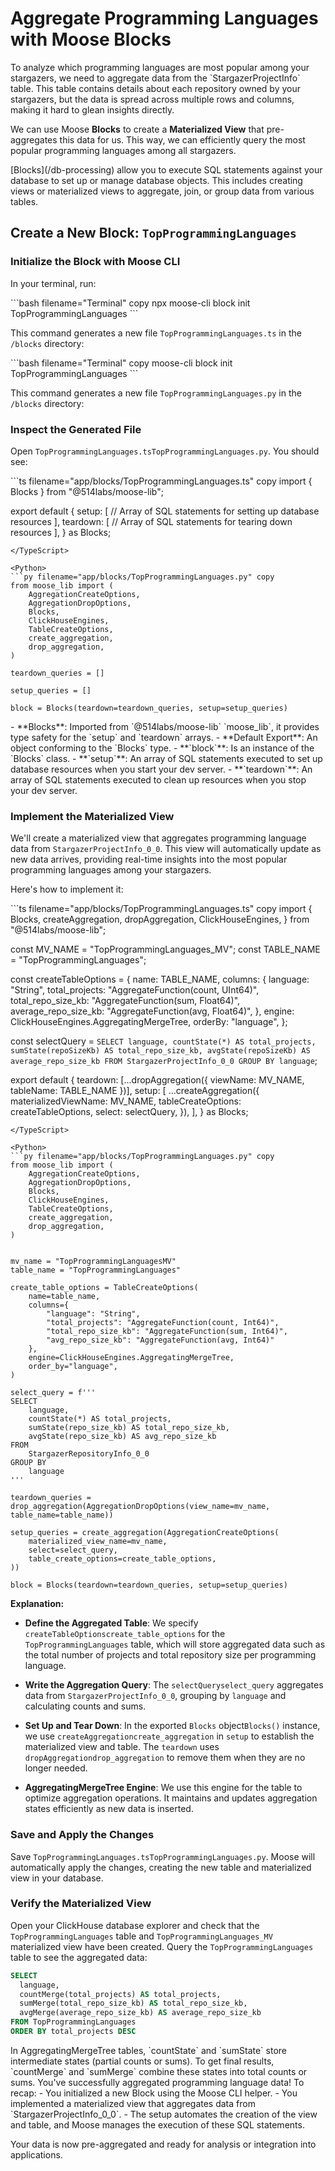 
# Aggregate Programming Languages with Moose Blocks

<LanguageSwitcher />
To analyze which programming languages are most popular among your stargazers, we need to aggregate data from the `StargazerProjectInfo` table. This table contains details about each repository owned by your stargazers, but the data is spread across multiple rows and columns, making it hard to glean insights directly.

We can use Moose **Blocks** to create a **Materialized View** that pre-aggregates this data for us. This way, we can efficiently query the most popular programming languages among all stargazers.

<Callout type="info" title="What are Blocks?">
  [Blocks](/db-processing) allow you to execute SQL statements against your database to set up or manage database objects. This includes creating views or materialized views to aggregate, join, or group data from various tables.
</Callout>

## Create a New Block: `TopProgrammingLanguages`

<Steps>

### Initialize the Block with Moose CLI

In your terminal, run:

<TypeScript>
```bash filename="Terminal" copy
npx moose-cli block init TopProgrammingLanguages
```

This command generates a new file `TopProgrammingLanguages.ts` in the `/blocks` directory:

<FileTree>
  <FileTree.Folder name="app" open>
    <FileTree.Folder name="blocks" open>
      <FileTree.File name="TopProgrammingLanguages.ts" />
    </FileTree.Folder>
  </FileTree.Folder>
</FileTree>
</TypeScript>

<Python>
```bash filename="Terminal" copy
moose-cli block init TopProgrammingLanguages
```

This command generates a new file `TopProgrammingLanguages.py` in the `/blocks` directory:

<FileTree>
  <FileTree.Folder name="app" open>
    <FileTree.Folder name="blocks" open>
      <FileTree.File name="TopProgrammingLanguages.py" />
    </FileTree.Folder>
  </FileTree.Folder>
</FileTree>
</Python>

### Inspect the Generated File

Open <TypeScript NodeType="span">`TopProgrammingLanguages.ts`</TypeScript><Python NodeType="span">`TopProgrammingLanguages.py`</Python>. You should see:

<TypeScript>
```ts filename="app/blocks/TopProgrammingLanguages.ts" copy
import { Blocks } from "@514labs/moose-lib";

export default {
  setup: [
    // Array of SQL statements for setting up database resources
  ],
  teardown: [
    // Array of SQL statements for tearing down resources
  ],
} as Blocks;
```
</TypeScript>

<Python>
```py filename="app/blocks/TopProgrammingLanguages.py" copy
from moose_lib import (
    AggregationCreateOptions,
    AggregationDropOptions,
    Blocks,
    ClickHouseEngines,
    TableCreateOptions,
    create_aggregation,
    drop_aggregation,
)

teardown_queries = []

setup_queries = []

block = Blocks(teardown=teardown_queries, setup=setup_queries)
```
</Python>

<Callout type="info" title="Understanding Blocks">
- **Blocks**: Imported from <TypeScript NodeType="span"> `@514labs/moose-lib`</TypeScript><Python NodeType="span"> `moose_lib`</Python>, it provides type safety for the `setup` and `teardown` arrays.
<TypeScript>
- **Default Export**: An object conforming to the `Blocks` type.
</TypeScript>
<Python>
- **`block`**: Is an instance of the `Blocks` class.
</Python>
- **`setup`**: An array of SQL statements executed to set up database resources when you start your dev server.
- **`teardown`**: An array of SQL statements executed to clean up resources when you stop your dev server.
</Callout>

### Implement the Materialized View

We'll create a materialized view that aggregates programming language data from `StargazerProjectInfo_0_0`. This view will automatically update as new data arrives, providing real-time insights into the most popular programming languages among your stargazers.

Here's how to implement it:

<TypeScript>
```ts filename="app/blocks/TopProgrammingLanguages.ts" copy
import {
  Blocks,
  createAggregation,
  dropAggregation,
  ClickHouseEngines,
} from "@514labs/moose-lib";

const MV_NAME = "TopProgrammingLanguages_MV";
const TABLE_NAME = "TopProgrammingLanguages";

const createTableOptions = {
  name: TABLE_NAME,
  columns: {
    language: "String",
    total_projects: "AggregateFunction(count, UInt64)",
    total_repo_size_kb: "AggregateFunction(sum, Float64)",
    average_repo_size_kb: "AggregateFunction(avg, Float64)",
  },
  engine: ClickHouseEngines.AggregatingMergeTree,
  orderBy: "language",
};

const selectQuery = `
SELECT
  language,
  countState(*) AS total_projects,
  sumState(repoSizeKb) AS total_repo_size_kb,
  avgState(repoSizeKb) AS average_repo_size_kb
FROM StargazerProjectInfo_0_0
GROUP BY language
`;

export default {
  teardown: [...dropAggregation({ viewName: MV_NAME, tableName: TABLE_NAME })],
  setup: [
    ...createAggregation({
      materializedViewName: MV_NAME,
      tableCreateOptions: createTableOptions,
      select: selectQuery,
    }),
  ],
} as Blocks;
```
</TypeScript>

<Python>
```py filename="app/blocks/TopProgrammingLanguages.py" copy
from moose_lib import (
    AggregationCreateOptions,
    AggregationDropOptions,
    Blocks,
    ClickHouseEngines,
    TableCreateOptions,
    create_aggregation,
    drop_aggregation,
)


mv_name = "TopProgrammingLanguagesMV"
table_name = "TopProgrammingLanguages"

create_table_options = TableCreateOptions(
    name=table_name,
    columns={
        "language": "String",
        "total_projects": "AggregateFunction(count, Int64)",
        "total_repo_size_kb": "AggregateFunction(sum, Int64)",
        "avg_repo_size_kb": "AggregateFunction(avg, Int64)"
    },
    engine=ClickHouseEngines.AggregatingMergeTree,
    order_by="language",
)

select_query = f'''
SELECT
    language,
    countState(*) AS total_projects,
    sumState(repo_size_kb) AS total_repo_size_kb,
    avgState(repo_size_kb) AS avg_repo_size_kb
FROM
    StargazerRepositoryInfo_0_0
GROUP BY
    language
'''

teardown_queries = drop_aggregation(AggregationDropOptions(view_name=mv_name, table_name=table_name))

setup_queries = create_aggregation(AggregationCreateOptions(
    materialized_view_name=mv_name,
    select=select_query,
    table_create_options=create_table_options,
))

block = Blocks(teardown=teardown_queries, setup=setup_queries)
```
</Python>

**Explanation:**

- **Define the Aggregated Table**: We specify <TypeScript NodeType="span">`createTableOptions`</TypeScript><Python NodeType="span">`create_table_options`</Python> for the `TopProgrammingLanguages` table, which will store aggregated data such as the total number of projects and total repository size per programming language.

- **Write the Aggregation Query**: The <TypeScript NodeType="span">`selectQuery`</TypeScript><Python NodeType="span">`select_query`</Python> aggregates data from `StargazerProjectInfo_0_0`, grouping by `language` and calculating counts and sums.

- **Set Up and Tear Down**: In the <TypeScript NodeType="span">exported `Blocks` object</TypeScript><Python NodeType="span">`Blocks()` instance</Python>, we use <TypeScript NodeType="span">`createAggregation`</TypeScript><Python NodeType="span">`create_aggregation`</Python> in `setup` to establish the materialized view and table. The `teardown` uses <TypeScript NodeType="span">`dropAggregation`</TypeScript><Python NodeType="span">`drop_aggregation`</Python> to remove them when they are no longer needed.

- **AggregatingMergeTree Engine**: We use this engine for the table to optimize aggregation operations. It maintains and updates aggregation states efficiently as new data is inserted.

### Save and Apply the Changes

Save <TypeScript NodeType="span">`TopProgrammingLanguages.ts`</TypeScript><Python NodeType="span">`TopProgrammingLanguages.py`</Python>. Moose will automatically apply the changes, creating the new table and materialized view in your database.

### Verify the Materialized View

Open your ClickHouse database explorer and check that the `TopProgrammingLanguages` table and `TopProgrammingLanguages_MV` materialized view have been created. Query the `TopProgrammingLanguages` table to see the aggregated data:

```sql
SELECT
  language,
  countMerge(total_projects) AS total_projects,
  sumMerge(total_repo_size_kb) AS total_repo_size_kb,
  avgMerge(average_repo_size_kb) AS average_repo_size_kb
FROM TopProgrammingLanguages
ORDER BY total_projects DESC
```

<Callout type="info" title="Understanding the Query">
In AggregatingMergeTree tables, `countState` and `sumState` store intermediate states (partial counts or sums). To get final results, `countMerge` and `sumMerge` combine these states into total counts or sums.
</Callout>

</Steps>

<Callout type="success">
  You've successfully aggregated programming language data! To recap:
  - You initialized a new Block using the Moose CLI helper.
  - You implemented a materialized view that aggregates data from `StargazerProjectInfo_0_0`.
  - The setup automates the creation of the view and table, and Moose manages the execution of these SQL statements.

  Your data is now pre-aggregated and ready for analysis or integration into applications.
</Callout>
